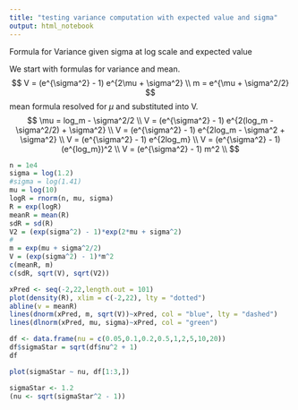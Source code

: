 ```yaml
---
title: "testing variance computation with expected value and sigma"
output: html_notebook
---
```


Formula for Variance given sigma at log scale and expected value

We start with formulas for variance and mean.
$$
V =  (e^{\sigma^2} - 1) e^{2\mu + \sigma^2} \\
m = e^{\mu + \sigma^2/2}
$$
mean formula resolved for $\mu$ and substituted into V.
$$
\mu = log_m - \sigma^2/2 \\
V =  (e^{\sigma^2} - 1) e^{2(log_m - \sigma^2/2) + \sigma^2} \\
V =  (e^{\sigma^2} - 1) e^{2log_m - \sigma^2 + \sigma^2} \\
V =  (e^{\sigma^2} - 1) e^{2log_m} \\
V =  (e^{\sigma^2} - 1) (e^{log_m})^2 \\
V =  (e^{\sigma^2} - 1) m^2 \\
$$


```r
n = 1e4
sigma = log(1.2)
#sigma = log(1.41)
mu = log(10)
logR = rnorm(n, mu, sigma)
R = exp(logR)
meanR = mean(R)
sdR = sd(R)
V2 = (exp(sigma^2) - 1)*exp(2*mu + sigma^2)
#
m = exp(mu + sigma^2/2)
V = (exp(sigma^2) - 1)*m^2
c(meanR, m)
c(sdR, sqrt(V), sqrt(V2))
```
```r
xPred <- seq(-2,22,length.out = 101) 
plot(density(R), xlim = c(-2,22), lty = "dotted")
abline(v = meanR)
lines(dnorm(xPred, m, sqrt(V))~xPred, col = "blue", lty = "dashed")
lines(dlnorm(xPred, mu, sigma)~xPred, col = "green")
```
```r
df <- data.frame(nu = c(0.05,0.1,0.2,0.5,1,2,5,10,20))
df$sigmaStar = sqrt(df$nu^2 + 1)
df
```
```r
plot(sigmaStar ~ nu, df[1:3,])
```

```r
sigmaStar <- 1.2
(nu <- sqrt(sigmaStar^2 - 1))
```

